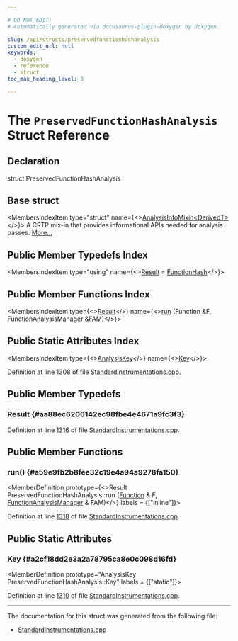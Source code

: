 ```yaml
---

# DO NOT EDIT!
# Automatically generated via docusaurus-plugin-doxygen by Doxygen.

slug: /api/structs/preservedfunctionhashanalysis
custom_edit_url: null
keywords:
  - doxygen
  - reference
  - struct
toc_max_heading_level: 3

---
```





# The `PreservedFunctionHashAnalysis` Struct Reference

<DoxygenPage pluginConfig={pluginConfig}>



## Declaration

<CodeBlock>struct PreservedFunctionHashAnalysis</CodeBlock>

## Base struct

<MembersIndex>

<MembersIndexItem
  type="struct"
  name={<><a href="/docs/api/structs/llvm/analysisinfomixin">AnalysisInfoMixin&lt;DerivedT&gt;</a></>}>
A CRTP mix-in that provides informational APIs needed for analysis passes. <a href="/docs/api/structs/llvm/analysisinfomixin/#details">More...</a>
</MembersIndexItem>

</MembersIndex>

## Public Member Typedefs Index

<MembersIndex>

<MembersIndexItem
  type="using"
  name={<><a href="#aa88ec6206142ec98fbe4e4671a9fc3f3">Result</a> = <a href="/docs/api/structs/preservedfunctionhashanalysis/functionhash">FunctionHash</a></>}>
</MembersIndexItem>

</MembersIndex>

## Public Member Functions Index

<MembersIndex>

<MembersIndexItem
  type={<><a href="#aa88ec6206142ec98fbe4e4671a9fc3f3">Result</a></>}
  name={<><a href="#a59e9fb2b8fee32c19e4a94a9278fa150">run</a> (Function &amp;F, FunctionAnalysisManager &amp;FAM)</>}>
</MembersIndexItem>

</MembersIndex>

## Public Static Attributes Index

<MembersIndex>

<MembersIndexItem
  type={<><a href="/docs/api/structs/llvm/analysiskey">AnalysisKey</a></>}
  name={<><a href="#a2cf18dd2e3a2a78795ca8e0c098d16fd">Key</a></>}>
</MembersIndexItem>

</MembersIndex>


Definition at line 1308 of file <a href="/docs/api/files/lib/lib/passes/standardinstrumentations-cpp">StandardInstrumentations.cpp</a>.

<SectionDefinition>

## Public Member Typedefs

### Result {#aa88ec6206142ec98fbe4e4671a9fc3f3}

<MemberDefinition
  prototype="using PreservedFunctionHashAnalysis::Result =  FunctionHash">

Definition at line <a href="/docs/api/files/lib/lib/passes/standardinstrumentations-cpp/#l01316">1316</a> of file <a href="/docs/api/files/lib/lib/passes/standardinstrumentations-cpp">StandardInstrumentations.cpp</a>.
</MemberDefinition>

</SectionDefinition>

<SectionDefinition>

## Public Member Functions

### run() {#a59e9fb2b8fee32c19e4a94a9278fa150}

<MemberDefinition
  prototype={<>Result PreservedFunctionHashAnalysis::run (<a href="/docs/api/classes/llvm/function">Function</a> &amp; F, <a href="/docs/api/namespaces/llvm/#adce09a5a0de0e3177eb00e932734af2f">FunctionAnalysisManager</a> &amp; FAM)</>}
  labels = {["inline"]}>

Definition at line <a href="/docs/api/files/lib/lib/passes/standardinstrumentations-cpp/#l01318">1318</a> of file <a href="/docs/api/files/lib/lib/passes/standardinstrumentations-cpp">StandardInstrumentations.cpp</a>.
</MemberDefinition>

</SectionDefinition>

<SectionDefinition>

## Public Static Attributes

### Key {#a2cf18dd2e3a2a78795ca8e0c098d16fd}

<MemberDefinition
  prototype="AnalysisKey PreservedFunctionHashAnalysis::Key"
  labels = {["static"]}>

Definition at line <a href="/docs/api/files/lib/lib/passes/standardinstrumentations-cpp/#l01310">1310</a> of file <a href="/docs/api/files/lib/lib/passes/standardinstrumentations-cpp">StandardInstrumentations.cpp</a>.
</MemberDefinition>

</SectionDefinition>

<hr/>

The documentation for this struct was generated from the following file:

<ul>
<li><a href="/docs/api/files/lib/lib/passes/standardinstrumentations-cpp">StandardInstrumentations.cpp</a></li>
</ul>

</DoxygenPage>
